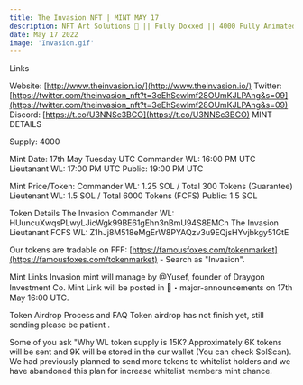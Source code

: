 ```yaml
---
title: The Invasion NFT | MINT MAY 17
description: NFT Art Solutions 🎨 || Fully Doxxed || 4000 Fully Animated Invaders
date: May 17 2022
image: 'Invasion.gif'
---
```



Links

Website: [http://www.theinvasion.io/](http://www.theinvasion.io/)
Twitter: [https://twitter.com/theinvasion_nft?t=3eEhSewlmf28OUmKJLPAng&s=09](https://twitter.com/theinvasion_nft?t=3eEhSewlmf28OUmKJLPAng&s=09)
Discord: [https://t.co/U3NNSc3BCO](https://t.co/U3NNSc3BCO)
MINT DETAILS

Supply: 4000

Mint Date: 17th May Tuesday UTC
Commander WL: 16:00 PM UTC
Lieutanant WL: 17:00 PM UTC
Public: 19:00 PM UTC

Mint Price/Token:
Commander WL: 1.25 SOL / Total 300 Tokens (Guarantee)
Lieutenant WL: 1.5 SOL / Total 6000 Tokens (FCFS) 
Public: 1.5 SOL

Token Details
The Invasion Commander WL: HUuncuXwqsPLwyLJicWgk99BE61gEhn3nBmU94S8EMCn
The Invasion Lieutanant FCFS WL: Z1hJj8M518eMgErW8PYAQzv3u9EQjsHYvjbkgy51GtE

Our tokens are tradable on FFF: [https://famousfoxes.com/tokenmarket](https://famousfoxes.com/tokenmarket) - Search as "Invasion".

Mint Links
Invasion mint will manage by @Yusef, founder of Draygon Investment Co.
Mint Link will be posted in 📢・major-announcements on 17th May 16:00 UTC.

Token Airdrop Process and FAQ
Token airdrop has not finish yet, still sending please be patient .

Some of you ask "Why WL token supply is 15K?
Approximately 6K tokens will be sent and 9K will be stored in the our wallet (You can check SolScan).  We had previously planned to send more tokens to whitelist holders and we have abandoned this plan for increase whitelist members mint chance.

